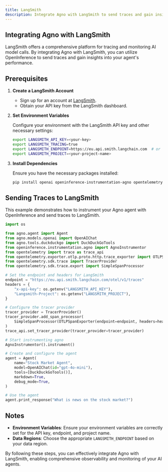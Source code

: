 ```yaml
---
title: LangSmith
description: Integrate Agno with LangSmith to send traces and gain insights into your agent's performance.
---
```


## Integrating Agno with LangSmith

LangSmith offers a comprehensive platform for tracing and monitoring AI model calls. By integrating Agno with LangSmith, you can utilize OpenInference to send traces and gain insights into your agent's performance.

## Prerequisites

1. **Create a LangSmith Account**

   - Sign up for an account at [LangSmith](https://smith.langchain.com).
   - Obtain your API key from the LangSmith dashboard.

2. **Set Environment Variables**

   Configure your environment with the LangSmith API key and other necessary settings:

   ```bash
   export LANGSMITH_API_KEY=<your-key>
   export LANGSMITH_TRACING=true
   export LANGSMITH_ENDPOINT=https://eu.api.smith.langchain.com  # or https://api.smith.langchain.com for US
   export LANGSMITH_PROJECT=<your-project-name>
   ```

3. **Install Dependencies**

   Ensure you have the necessary packages installed:

   ```bash
   pip install openai openinference-instrumentation-agno opentelemetry-sdk opentelemetry-exporter-otlp arize-otel
   ```

## Sending Traces to LangSmith

This example demonstrates how to instrument your Agno agent with OpenInference and send traces to LangSmith.

```python
import os

from agno.agent import Agent
from agno.models.openai import OpenAIChat
from agno.tools.duckduckgo import DuckDuckGoTools
from openinference.instrumentation.agno import AgnoInstrumentor
from opentelemetry import trace as trace_api
from opentelemetry.exporter.otlp.proto.http.trace_exporter import OTLPSpanExporter
from opentelemetry.sdk.trace import TracerProvider
from opentelemetry.sdk.trace.export import SimpleSpanProcessor

# Set the endpoint and headers for LangSmith
endpoint = "https://eu.api.smith.langchain.com/otel/v1/traces"
headers = {
    "x-api-key": os.getenv("LANGSMITH_API_KEY"),
    "Langsmith-Project": os.getenv("LANGSMITH_PROJECT"),
}

# Configure the tracer provider
tracer_provider = TracerProvider()
tracer_provider.add_span_processor(
    SimpleSpanProcessor(OTLPSpanExporter(endpoint=endpoint, headers=headers))
)
trace_api.set_tracer_provider(tracer_provider=tracer_provider)

# Start instrumenting agno
AgnoInstrumentor().instrument()

# Create and configure the agent
agent = Agent(
    name="Stock Market Agent",
    model=OpenAIChat(id="gpt-4o-mini"),
    tools=[DuckDuckGoTools()],
    markdown=True,
    debug_mode=True,
)

# Use the agent
agent.print_response("What is news on the stock market?")
```

## Notes

- **Environment Variables**: Ensure your environment variables are correctly set for the API key, endpoint, and project name.
- **Data Regions**: Choose the appropriate `LANGSMITH_ENDPOINT` based on your data region.

By following these steps, you can effectively integrate Agno with LangSmith, enabling comprehensive observability and monitoring of your AI agents.